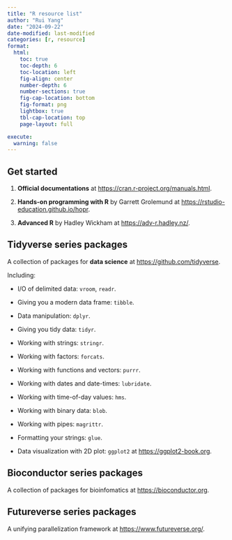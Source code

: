 ```yaml
---
title: "R resource list"
author: "Rui Yang"
date: "2024-09-22"
date-modified: last-modified
categories: [r, resource]
format:
  html:
    toc: true
    toc-depth: 6
    toc-location: left
    fig-align: center
    number-depth: 6
    number-sections: true
    fig-cap-location: bottom
    fig-format: png
    lightbox: true
    tbl-cap-location: top
    page-layout: full

execute:
  warning: false
---
```


## Get started

1.  **Official documentations** at <https://cran.r-project.org/manuals.html>.

2.  **Hands-on programming with R** by Garrett Grolemund at <https://rstudio-education.github.io/hopr>.

3.  **Advanced R** by Hadley Wickham at <https://adv-r.hadley.nz/>.

## Tidyverse series packages

A collection of packages for **data science** at <https://github.com/tidyverse>.

Including:

-   I/O of delimited data: `vroom`, `readr`.

-   Giving you a modern data frame: `tibble`.

-   Data manipulation: `dplyr`.

-   Giving you tidy data: `tidyr`.

-   Working with strings: `stringr`.

-   Working with factors: `forcats`.

-   Working with functions and vectors: `purrr`.

-   Working with dates and date-times: `lubridate`.

-   Working with time-of-day values: `hms`.

-   Working with binary data: `blob`.

-   Working with pipes: `magrittr`.

-   Formatting your strings: `glue`.

-   Data visualization with 2D plot: `ggplot2` at <https://ggplot2-book.org>.

## Bioconductor series packages

A collection of packages for bioinfomatics at <https://bioconductor.org>.

## Futureverse series packages

A unifying parallelization framework at <https://www.futureverse.org/>.
